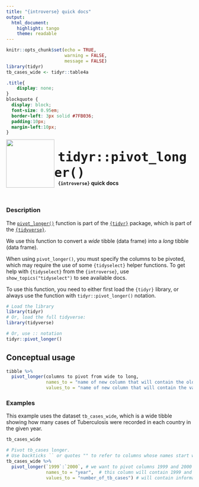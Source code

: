 ```yaml
---
title: "{introverse} quick docs"
output: 
  html_document:
    highlight: tango
    theme: readable
---
```



```r
knitr::opts_chunk$set(echo = TRUE, 
                      warning = FALSE, 
                      message = FALSE)
library(tidyr)
tb_cases_wide <- tidyr::table4a
```

```css
.title{
    display: none;
}
blockquote {
  display: block;
  font-size: 0.95em;
  border-left: 3px solid #7FB036;
  padding:10px;
  margin-left:10px;
}
```

<div>
<br>
 <img src = "logo.png" style = "float:left;height:130px;margin-top:-20px;">
 <span style = "font-weight:bold;font-size:40px;"> 
  &nbsp;<code>tidyr::pivot_longer()</code>
 </span>
 <br>
 <b>&nbsp;&nbsp;&nbsp;<code>{introverse}</code> quick docs</b>
</div>
<br>

### Description

The [`pivot_longer()`](https://tidyr.tidyverse.org/reference/pivot_longer.html) function is part of the [`{tidyr}`](https://tidyr.tidyverse.org/) package, which is part of the [`{tidyverse}`](https://www.tidyverse.org/).

We use this function to convert a _wide_ tibble (data frame) into a _long_ tibble (data frame). 

When using `pivot_longer()`, you must specify the columns to be pivoted, which may require the use of some `{tidyselect}` helper functions. To get help with `{tidyselect}` from the `{introverse}`, use `show_topics("tidyselect")` to see available docs.

To use this function, you need to either first load the `{tidyr}` library, or always use the function with `tidyr::pivot_longer()` notation.

```r
# Load the library
library(tidyr)
# Or, load the full tidyverse:
library(tidyverse)

# Or, use :: notation
tidyr::pivot_longer()
```


## Conceptual usage 

```r
tibble %>% 
  pivot_longer(columns to pivot from wide to long,
               names_to = "name of new column that will contain the old column names",
               values_to = "name of new column that will contain the values from the old columns")

```

### Examples


This example uses the dataset `tb_cases_wide`, which is a wide tibble showing how many cases of Tuberculosis were recorded in each country in the given year.

```r
tb_cases_wide
```

```r
# Pivot tb_cases longer.
# Use backticks `` or quotes "" to refer to columns whose names start with a number
tb_cases_wide %>% 
  pivot_longer(`1999`:`2000`, # we want to pivot columns 1999 and 2000
               names_to = "year",  # this column will contain 1999 and 2000
               values_to = "number_of_tb_cases") # will contain information previously in columns 1999 and 2000
```
